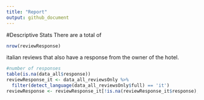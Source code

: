 ```yaml
---
title: "Report"
output: github_document
---
```

#Descriptive Stats 
There are a total of
```r
nrow(reviewResponse)
```
italian reviews that also have a response from the owner of the hotel.

```r
#number of responses
table(is.na(data_all$response))
reviewResponse_it <- data_all_reviewsOnly %>% 
  filter(detect_language(data_all_reviewsOnly$full) == 'it')
reviewResponse <- reviewResponse_it[!is.na(reviewResponse_it$response),]
```

